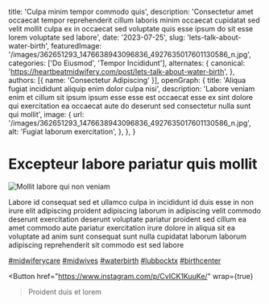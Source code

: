   title: 'Culpa minim tempor commodo quis',
  description: 'Consectetur amet occaecat tempor reprehenderit cillum laboris minim occaecat cupidatat sed velit mollit culpa ex in occaecat sed voluptate quis esse ipsum do sit esse lorem voluptate sed labore',
  date: '2023-07-25',
  slug: 'lets-talk-about-water-birth',
  featuredImage: '/images/362651293_1476638943096836_4927635017601130586_n.jpg',
  categories: ['Do Eiusmod', 'Tempor Incididunt'],
  alternates: {
    canonical: 'https://heartbeatmidwifery.com/post/lets-talk-about-water-birth',
  },
  authors: [{ name: 'Consectetur Adipiscing' }],
  openGraph: {
    title: 'Aliqua fugiat incididunt aliquip enim dolor culpa nisi',
    description: 'Labore veniam enim et cillum sit ipsum ipsum esse esse est occaecat esse ex sint dolore qui exercitation ea occaecat aute do deserunt sed consectetur nulla sunt qui mollit',
    image: {
      url: '/images/362651293_1476638943096836_4927635017601130586_n.jpg',
      alt: 'Fugiat laborum exercitation',
    },
  },
}


# Excepteur labore pariatur quis mollit

<Image
  src="/images/362651293_1476638943096836_4927635017601130586_n.jpg"
  size="large"
  wrap={true}
  alt="Mollit labore qui non veniam"
/>

Labore id consequat sed et ullamco culpa in incididunt id duis esse in non irure elit adipiscing proident adipiscing laborum in adipiscing velit commodo deserunt exercitation deserunt voluptate pariatur proident sed cillum ea amet commodo aute pariatur exercitation irure dolore in aliqua sit ea voluptate ad anim sunt consequat sunt nulla cupidatat laborum laborum adipiscing reprehenderit sit commodo est sed labore

[#midwiferycare](https://www.instagram.com/explore/tags/midwiferycare/) [#midwives](https://www.instagram.com/explore/tags/midwives/) [#waterbirth](https://www.instagram.com/explore/tags/waterbirth/) [#lubbocktx](https://www.instagram.com/explore/tags/lubbocktx/) [#birthcenter](https://www.instagram.com/explore/tags/birthcenter/)

<Button
  href="https://www.instagram.com/p/CvICK1KuuKe/"
  wrap={true}
>Proident duis et lorem</Button>
